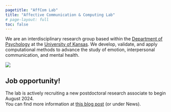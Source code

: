 ---
pagetitle: "AffCom Lab"
title: "Affective Communication & Computing Lab"
# page-layout: full
toc: false
---

::: {.lead}
  We are an [interdisciplinary]{.fw-bolder} research group based within the [Department of Psychology](https://psych.ku.edu){.text-primary .text-decoration-none .fw-bolder} at the [University of Kansas](https://ku.edu){.text-primary .text-decoration-none .fw-bolder}. We develop, validate, and apply [computational methods]{.fw-bolder} to advance the study of [emotion]{.fw-bolder}, [interpersonal communication]{.fw-bolder}, and [mental health]{.fw-bolder}.
:::

![](./img/showcase.svg){.hero}

::: {.callout-note}
## Job opportunity!

The lab is actively recruiting a new postdoctoral research associate to begin August 2024.<br />
You can find more information at [this blog post](./posts/postdoc2024) (or under News).
:::
